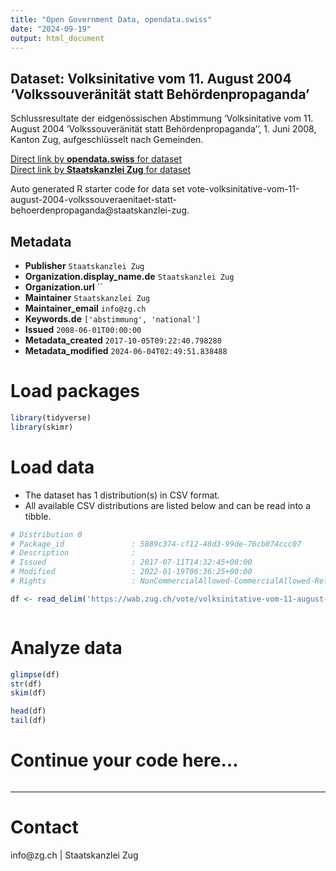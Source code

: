 ```yaml
---
title: "Open Government Data, opendata.swiss"
date: "2024-09-19"
output: html_document
---
```


## Dataset: Volksinitative vom 11. August 2004 'Volkssouveränität statt Behördenpropaganda'

Schlussresultate der eidgenössischen Abstimmung 'Volksinitative vom 11. August 2004 'Volkssouveränität statt Behördenpropaganda'', 1. Juni 2008, Kanton Zug, aufgeschlüsselt nach Gemeinden.

[Direct link by **opendata.swiss** for dataset](https://opendata.swiss/de/dataset/volksinitative-vom-11-august-2004-volkssouveranitat-statt-behordenpropaganda)<br>
[Direct link by **Staatskanzlei Zug** for dataset](https://wab.zug.ch/vote/volksinitative-vom-11-august-2004-volkssouveraenitaet-statt-behoerdenpropaganda/data)

Auto generated R starter code for data set vote-volksinitative-vom-11-august-2004-volkssouveraenitaet-statt-behoerdenpropaganda@staatskanzlei-zug.

## Metadata

- **Publisher** `Staatskanzlei Zug`
- **Organization.display_name.de** `Staatskanzlei Zug`
- **Organization.url** ``
- **Maintainer** `Staatskanzlei Zug`
- **Maintainer_email** `info@zg.ch`
- **Keywords.de** `['abstimmung', 'national']`
- **Issued** `2008-06-01T00:00:00`
- **Metadata_created** `2017-10-05T09:22:40.798280`
- **Metadata_modified** `2024-06-04T02:49:51.838488`


# Load packages

```r

library(tidyverse)
library(skimr)

```

# Load data

-   The dataset has 1 distribution(s) in CSV format.
-   All available CSV distributions are listed below and can be read into a tibble.

```r

# Distribution 0
# Package_id               : 5889c374-cf12-48d3-99de-76cb874ccc07
# Description              : 
# Issued                   : 2017-07-11T14:32:45+00:00
# Modified                 : 2022-01-19T06:36:25+00:00
# Rights                   : NonCommercialAllowed-CommercialAllowed-ReferenceRequired

df <- read_delim('https://wab.zug.ch/vote/volksinitative-vom-11-august-2004-volkssouveraenitaet-statt-behoerdenpropaganda/data-csv')



```

# Analyze data

```r

glimpse(df)
str(df)
skim(df)

head(df)
tail(df)

```

# Continue your code here...

```r

```

------------------------------------------------------------------------

# Contact

info@zg.ch | Staatskanzlei Zug
